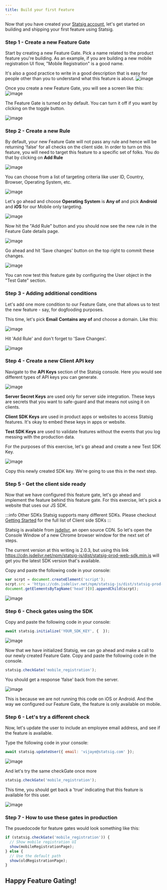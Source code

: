 ```yaml
---
title: Build your first Feature
---
```


Now that you have created your [Statsig account](/#account-sign-up-and-api-key), let's get started on building and shipping your first feature using Statsig.

### Step 1 - Create a new Feature Gate

Start by creating a new Feature Gate.  Pick a name related to the product feature you're building.  As an example, if you are building a new mobile registration UI flow, "Mobile Registration" is a good name.

It's also a good practice to write in a good description that is easy for people other than you to understand what this feature is about.
![image](https://user-images.githubusercontent.com/74588208/117380103-e0331d00-ae8d-11eb-9a6d-38b839da053e.png)

Once you create a new Feature Gate, you will see a screen like this:
![image](https://user-images.githubusercontent.com/74588208/117382166-bc260a80-ae92-11eb-940c-bcb09b495a09.png)

The Feature Gate is turned on by default.  You can turn it off if you want by clicking on the toggle button.

![image](https://user-images.githubusercontent.com/74588208/117380238-1c667d80-ae8e-11eb-89ff-bb53fc64928c.png)

### Step 2 - Create a new Rule

By default, your new Feature Gate will not pass any rule and hence will be returning 'false' for all checks on the client side.  In order to turn on this feature, you will need to target this feature to a specific set of folks.  You do that by clicking on **Add Rule**

![image](https://user-images.githubusercontent.com/74588208/117382198-d52ebb80-ae92-11eb-9afd-fa0180afe47a.png)

You can choose from a list of targeting criteria like user ID, Country, Browser, Operating System, etc.

![image](https://user-images.githubusercontent.com/74588208/117383496-c3024c80-ae95-11eb-9550-b1f20e835f40.png)

Let's go ahead and choose **Operating System** is **Any of** and pick **Android** and **iOS** for our Mobile only targeting.

![image](https://user-images.githubusercontent.com/74588208/117383571-f04efa80-ae95-11eb-99a8-b420446409c2.png)

Now hit the "Add Rule" button and you should now see the new rule in the Feature Gate details page.

![image](https://user-images.githubusercontent.com/74588208/117383781-694e5200-ae96-11eb-99a9-7ae71265abb1.png)

Go ahead and hit 'Save changes' button on the top right to commit these changes.

![image](https://user-images.githubusercontent.com/74588208/117383852-897e1100-ae96-11eb-95a9-fc3dfca03ca4.png)

You can now test this feature gate by configuring the User object in the "Test Gate" section.

### Step 3 - Adding additional conditions

Let's add one more condition to our Feature Gate, one that allows us to test the new feature - say, for dogfooding purposes.

This time, let's pick **Email** **Contains any of** and choose a domain.  Like this:

![image](https://user-images.githubusercontent.com/74588208/117421030-ff07d280-aed2-11eb-8135-69b9a31c0ceb.png)

Hit 'Add Rule' and don't forget to 'Save Changes'.

![image](https://user-images.githubusercontent.com/74588208/117493561-ff7e8880-af27-11eb-8b2f-82aab882bf86.png)


### Step 4 - Create a new Client API key

Navigate to the **API Keys** section of the Statsig console.  Here you would see different types of API keys you can generate.

![image](https://user-images.githubusercontent.com/74588208/117417634-67ed4b80-aecf-11eb-87b0-97c012368815.png)

**Server Secret Keys** are used only for server side integration.  These keys are secrets that you want to safe-guard and that means not using it on clients.

**Client SDK Keys** are used in product apps or websites to access Statsig features.  It's okay to embed these keys in apps or website.

**Test SDK Keys** are used to validate features without the events that you log messing with the production data.

For the purposes of this exercise, let's go ahead and create a new Test SDK Key.

![image](https://user-images.githubusercontent.com/74588208/117417939-b569b880-aecf-11eb-95ad-f02b0e020f12.png)

Copy this newly created SDK key.  We're going to use this in the next step.

### Step 5 - Get the client side ready

Now that we have configured this feature gate, let's go ahead and implement the feature behind this feature gate.  For this exercise, let's pick a website that uses our JS SDK.

:::info Other SDKs
Statsig supports many different SDKs.  Please checkout [Getting Started](/) for the full list of Client side SDKs 
:::

Statsig is available from [jsdelivr](http://www.jsdelivr.com/), an open source CDN. So let's open the Console Window of a new Chrome browser window for the next set of steps.

The current version at this writing is 2.0.3, but using this link https://cdn.jsdelivr.net/npm/statsig-js/dist/statsig-prod-web-sdk.min.js will get you the latest SDK version that's available.

Copy and paste the following code in your console:

```js
var scrpt = document.createElement('script');
scrpt.src = 'https://cdn.jsdelivr.net/npm/statsig-js/dist/statsig-prod-web-sdk.min.js';
document.getElementsByTagName('head')[0].appendChild(scrpt);
```

![image](https://user-images.githubusercontent.com/74588208/117419141-16de5700-aed1-11eb-8b5f-3af93270ed1b.png)

### Step 6 - Check gates using the SDK

Copy and paste the following code in your console:

```js
await statsig.initialize('YOUR_SDK_KEY', {  });
```

![image](https://user-images.githubusercontent.com/74588208/117421542-79d0ed80-aed3-11eb-906f-1564b082b707.png)

Now that we have initialized Statsig, we can go ahead and make a call to our newly created Feature Gate.  Copy and paste the following code in the console.

```js
statsig.checkGate('mobile_registration');
```

You should get a response 'false' back from the server.

![image](https://user-images.githubusercontent.com/74588208/117421778-b270c700-aed3-11eb-8574-af05119b9b22.png)

This is because we are not running this code on iOS or Android.  And the way we configured our Feature Gate, the feature is only available on mobile.  

### Step 6 - Let's try a different check

Now, let's update the user to include an employee email address, and see if the feature is available.

Type the following code in your console:

```js
await statsig.updateUser({ email: 'vijaye@statsig.com' });
```

![image](https://user-images.githubusercontent.com/74588208/117422032-04195180-aed4-11eb-9ad5-0b00f45c74f1.png)

And let's try the same checkGate once more

```js
statsig.checkGate('mobile_registration');
```

This time, you should get back a 'true' indicating that this feature is available for this user.

![image](https://user-images.githubusercontent.com/74588208/117422203-30cd6900-aed4-11eb-85ce-69761a90d59a.png)

### Step 7 - How to use these gates in production

The psuedocode for feature gates would look something like this:

```js
if (statsig.checkGate('mobile_registration')) {
  // Show mobile registration UI
  show(mobileRegistrationPage);
} else {
  // Use the default path
  show(oldRegistrationPage);
}
```

## Happy Feature Gating!
